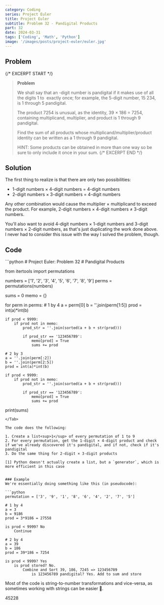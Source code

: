 ```yaml
---
category: Coding
series: Project Euler
title: Project Euler
subtitle: Problem 32 - Pandigital Products
part: 32
date: 2024-03-31
tags: ['Coding', 'Math', 'Python']
image: '/images/posts/project-euler/euler.jpg'
---
```



## Problem
{/* EXCERPT START */}
> **Problem**
>
> We shall say that an <Math eqn="n" />-digit number is pandigital if it makes use of all the digits 1 to <Math eqn="n" /> exactly once; for example, the 5-digit number, 
> 15 234, is 1 through 5 pandigital.
>
> The product 7254 is unusual, as the identity, 39 × 186 = 7254, containing multiplicand, multiplier, and product is 1 through 9 pandigital.
>
> Find the sum of all products whose multiplicand/multiplier/product identity can be written as a 1 through 9 pandigital.
>
> HINT: Some products can be obtained in more than one way so be sure to only include it once in your sum.
{/* EXCERPT END */}

## Solution

The first thing to realize is that there are only two possibilities: 

- 1-digit numbers × 4-digit numbers = 4-digit numbers
- 2-digit numbers × 3-digit numbers = 4-digit numbers

Any other combination would cause the multiplier × multiplicand to exceed the product. For example, 2-digit numbers × 4-digit numbers ≠ 3-digit numbers.

You'll also want to avoid 4-digit numbers × 1-digit numbers and 3-digit numbers × 2-digit numbers, as that's just duplicating the work done above.
I never had to consider this issue with the way I solved the problem, though.

## Code
<Tab url="https://github.com/zlaast/Project-Euler/blob/main/Problems-Python/problem32.py" tab="problem32.py">
```python
# Project Euler: Problem 32
# Pandigital Products

from itertools import permutations

numbers = ['1', '2', '3', '4', '5', '6', '7', '8', '9']
perms = permutations(numbers)

sums = 0
memo = {}

for perm in perms:
    # 1 by 4
    a = perm[0]
    b = ''.join(perm[1:5])
    prod = int(a)*int(b)

    if prod < 9999:
        if prod not in memo:
            prod_str = ''.join(sorted(a + b + str(prod)))

            if prod_str == '123456789':
                memo[prod] = True
                sums += prod

    # 2 by 3
    a = ''.join(perm[:2])
    b = ''.join(perm[2:5])
    prod = int(a)*int(b)

    if prod < 9999:
        if prod not in memo:
            prod_str = ''.join(sorted(a + b + str(prod)))

            if prod_str == '123456789':
                memo[prod] = True
                sums += prod

print(sums)
```
</Tab>

The code does the following:

1. Create a list<sup>1</sup> of every permutation of 1 to 9
2. For every permutation, get the 1-digit × 4-digit product and check if we've already discovered it's pandigital, and if not, check if it's pandigital
3. Do the same thing for 2-digit × 3-digit products

[1] Python doesn't actually create a list, but a `generator`, which is more efficient in this case


### Example
We're essentially doing something like this (in pseudocode):

```python
permutation = ['3', '9', '1', '8', '6', '4', '2', '7', '5']

# 1 by 4
a = 3
b = 9186
prod = 3*9186 = 27558

is prod < 9999? No
    Continue

# 2 by 4
a = 39
b = 186
prod = 39*186 = 7254

is prod < 9999? Yes
    is prod stored? No.
        Combine and Sort 39, 186, 7245 => 123456789
            is 123456789 pandigital? Yes. Add to sum and store

```

Most of the code is string-to-number transformations and vice-versa, as sometimes working with strings can be easier 🤷.


<Spoiler>
45228
</Spoiler>